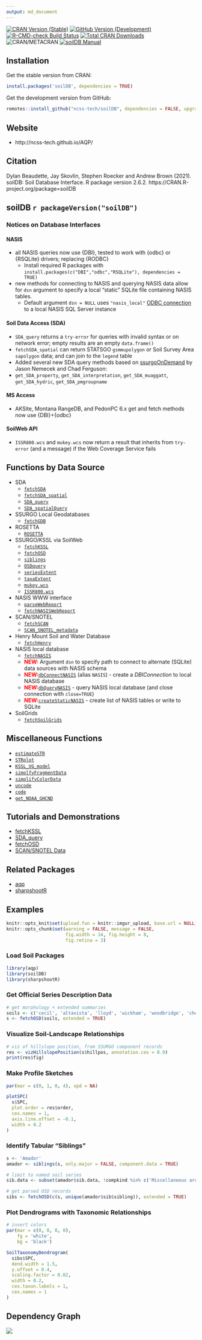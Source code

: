 ```yaml
---
output: md_document 
---
```

[![CRAN Version (Stable)](http://www.r-pkg.org/badges/version/soilDB)](https://cran.r-project.org/package=soilDB)
[![GitHub Version (Development)](https://img.shields.io/badge/GitHub-`r packageVersion("soilDB")`-yellowgreen)](https://github.com/ncss-tech/soilDB)
[![R-CMD-check Build Status](https://github.com/ncss-tech/soilDB/workflows/R-CMD-check/badge.svg)](https://github.com/ncss-tech/soilDB/actions)
[![Total CRAN Downloads](http://cranlogs.r-pkg.org/badges/grand-total/soilDB)](https://cran.r-project.org/package=soilDB)
![CRAN/METACRAN](https://img.shields.io/cran/l/soilDB)
[![soilDB Manual](https://img.shields.io/badge/docs-HTML-informational)](https://ncss-tech.github.io/soilDB/docs)

## Installation

Get the stable version from CRAN:

```r
install.packages('soilDB', dependencies = TRUE)
```

Get the development version from GitHub:

```r
remotes::install_github("ncss-tech/soilDB", dependencies = FALSE, upgrade = FALSE, build = FALSE)
```

## Website
 - http://ncss-tech.github.io/AQP/

## Citation
Dylan Beaudette, Jay Skovlin, Stephen Roecker and Andrew Brown (2021). soilDB: Soil Database Interface. R package version 2.6.2. https://CRAN.R-project.org/package=soilDB

## soilDB `r packageVersion("soilDB")`

### Notices on Database Interfaces

#### NASIS

 * all NASIS queries now use {DBI}, tested to work with {odbc} or {RSQLite} drivers; replacing {RODBC}
   * Install required R packages with `install.packages(c("DBI","odbc","RSQLite"), dependencies = TRUE)`
 * new methods for connecting to NASIS and querying NASIS data allow for `dsn` argument to specify a local "static" SQLite file containing NASIS tables.
   * Default argument `dsn = NULL` uses `"nasis_local"` [ODBC connection](http://ncss-tech.github.io/AQP/soilDB/setup_local_nasis.html) to a local NASIS SQL Server instance 
   
#### Soil Data Access (SDA)

 * `SDA_query` returns a `try-error` for queries with invalid syntax or on network error; empty results are an empty `data.frame()`
 * `fetchSDA_spatial` can return STATSGO `gsmmupolygon` or Soil Survey Area `sapolygon` data; and can join to the `legend` table
  *  Added several new SDA query methods based on [ssurgoOnDemand](https://github.com/ncss-tech/ssurgoOnDemand) by Jason Nemecek and Chad Ferguson:
   * `get_SDA_property`, `get_SDA_interpretation`, `get_SDA_muaggatt`, `get_SDA_hydric`, `get_SDA_pmgroupname`
   
#### MS Access

 * AKSite, Montana RangeDB, and PedonPC 6.x get and fetch methods now use {DBI}+{odbc}
 
#### SoilWeb API
 
 * `ISSR800.wcs` and `mukey.wcs` now return a result that inherits from `try-error` (and a message) if the Web Coverage Service fails
 
## Functions by Data Source 
    
  * SDA
    + [`fetchSDA`](http://ncss-tech.github.io/soilDB/docs/reference/fetchSDA_component.html)
    + [`fetchSDA_spatial`](http://ncss-tech.github.io/soilDB/docs/reference/fetchSDA_spatial.html)
    + [`SDA_query`](http://ncss-tech.github.io/soilDB/docs/reference/SDA_query.html)
    + [`SDA_spatialQuery`](http://ncss-tech.github.io/soilDB/docs/reference/SDA_spatialQuery.html)

  * SSURGO Local Geodatabases
    + [`fetchGDB`](http://ncss-tech.github.io/soilDB/docs/reference/fetchGDB.html)

  * ROSETTA
    + [`ROSETTA`](http://ncss-tech.github.io/soilDB/docs/reference/ROSETTA.html)
  
  * SSURGO/KSSL via SoilWeb
    + [`fetchKSSL`](http://ncss-tech.github.io/soilDB/docs/reference/fetchKSSL.html)
    + [`fetchOSD`](http://ncss-tech.github.io/soilDB/docs/reference/fetchOSD.html)
    + [`siblings`](http://ncss-tech.github.io/soilDB/docs/reference/siblings.html)
    + [`OSDquery`](http://ncss-tech.github.io/soilDB/docs/reference/OSDquery.html) 
    + [`seriesExtent`](http://ncss-tech.github.io/soilDB/docs/reference/seriesExtent.html)
    + [`taxaExtent`](http://ncss-tech.github.io/soilDB/docs/reference/taxaExtent.html)
    + [`mukey.wcs`](http://ncss-tech.github.io/soilDB/docs/reference/mukey.wcs.html)
    + [`ISSR800.wcs`](http://ncss-tech.github.io/soilDB/docs/reference/ISSR800.wcs.html)
  
  * NASIS WWW interface
    + [`parseWebReport`](http://ncss-tech.github.io/soilDB/docs/reference/parseWebReport.html)
    + [`fetchNASISWebReport`](http://ncss-tech.github.io/soilDB/docs/reference/fetchNASISWebReport.html)
  
  * SCAN/SNOTEL
    + [`fetchSCAN`](http://ncss-tech.github.io/soilDB/docs/reference/fetchSCAN.html)
    + [`SCAN_SNOTEL_metadata`](http://ncss-tech.github.io/soilDB/docs/reference/SCAN_SNOTEL_metadata.html)
    
  * Henry Mount Soil and Water Database
    + [`fetchHenry`](http://ncss-tech.github.io/soilDB/docs/reference/fetchHenry.html)
    
  * NASIS local database
    + [`fetchNASIS`](http://ncss-tech.github.io/soilDB/docs/reference/fetchNASIS.html)
    + <span style="color:red">**NEW:**</span> Argument `dsn` to specify path to connect to alternate (SQLite) data sources with NASIS schema
    + <span style="color:red">**NEW:**</span>[`dbConnectNASIS`](http://ncss-tech.github.io/soilDB/docs/reference/dbConnectNASIS.html) (alias `NASIS`) - create a _DBIConnection_ to local NASIS database
    + <span style="color:red">**NEW:**</span>[`dbQueryNASIS`](http://ncss-tech.github.io/soilDB/docs/reference/dbQueryNASIS.html) - query NASIS local database (and close connection with `close=TRUE`)
    + <span style="color:red">**NEW:**</span>[`createStaticNASIS`](http://ncss-tech.github.io/soilDB/docs/reference/createStaticNASIS.html) - create list of NASIS tables or write to SQLite
    
  * SoilGrids
    + [`fetchSoilGrids`](http://ncss-tech.github.io/soilDB/docs/reference/fetchSoilGrids.html)

## Miscellaneous Functions

  * [`estimateSTR`](http://ncss-tech.github.io/soilDB/docs/reference/estimateSTR.html)
  * [`STRplot`](http://ncss-tech.github.io/soilDB/docs/reference/STRplot.html)
  * [`KSSL_VG_model`](http://ncss-tech.github.io/soilDB/docs/reference/KSSL_VG_model.html)
  * [`simplfyFragmentData`](http://ncss-tech.github.io/soilDB/docs/reference/simplfyFragmentData.html)
  * [`simplifyColorData`](http://ncss-tech.github.io/soilDB/docs/reference/simplifyColorData.html)
  * [`uncode`](http://ncss-tech.github.io/soilDB/docs/reference/uncode.html)
  * [`code`](http://ncss-tech.github.io/soilDB/docs/reference/code.html)
  * [`get_NOAA_GHCND`](http://ncss-tech.github.io/soilDB/docs/reference/get_NOAA_GHCND.html)

## Tutorials and Demonstrations

 * [fetchKSSL](http://ncss-tech.github.io/AQP/soilDB/KSSL-demo.html)
 * [SDA_query](http://ncss-tech.github.io/AQP/soilDB/SDA-tutorial.html)
 * [fetchOSD](http://ncss-tech.github.io/AQP/sharpshootR/OSD-dendrogram.html)
 * [SCAN/SNOTEL Data](http://ncss-tech.github.io/AQP/soilDB/fetchSCAN-demo.html)

## Related Packages

 * [aqp](https://github.com/ncss-tech/aqp)
 * [sharpshootR](https://github.com/ncss-tech/sharpshootR)
 
## Examples

```r
knitr::opts_knit$set(upload.fun = knitr::imgur_upload, base.url = NULL) 
knitr::opts_chunk$set(warning = FALSE, message = FALSE, 
                      fig.width = 14, fig.height = 8, 
                      fig.retina = 3)
```

### Load Soil Packages

```r
library(aqp)
library(soilDB)
library(sharpshootR)
```

### Get Official Series Description Data

```r
# get morphology + extended summaries
soils <- c('cecil', 'altavista', 'lloyd', 'wickham', 'woodbridge', 'chewacla', 'congaree')
s <- fetchOSD(soils, extended = TRUE)
```

### Visualize Soil-Landscape Relationships

```r
# viz of hillslope position, from SSURGO component records
res <- vizHillslopePosition(s$hillpos, annotation.cex = 0.9)
print(res$fig)
```

### Make Profile Sketches

```r
par(mar = c(0, 1, 0, 4), xpd = NA)

plotSPC(
  s$SPC,
  plot.order = res$order,
  cex.names = 1,
  axis.line.offset = -0.1,
  width = 0.2
)
```

### Identify Tabular "Siblings"

```r
s <- 'Amador'
amador <- siblings(s, only.major = FALSE, component.data = TRUE)

# limit to named soil series
sib.data <- subset(amador$sib.data, !compkind %in% c('Miscellaneous area', 'Family', 'Taxon above family'))

# get parsed OSD records
sibs <- fetchOSD(c(s, unique(amador$sib$sibling)), extended = TRUE)
```

### Plot Dendrograms with Taxonomic Relationships

```r
# invert colors
par(mar = c(0, 0, 0, 0),
    fg = 'white',
    bg = 'black')

SoilTaxonomyDendrogram(
  sibs$SPC,
  dend.width = 1.5,
  y.offset = 0.4,
  scaling.factor = 0.02,
  width = 0.2,
  cex.taxon.labels = 1,
  cex.names = 1
)
```

## Dependency Graph

![](https://cran.microsoft.com/packagedata/graphs/soilDB.png)

